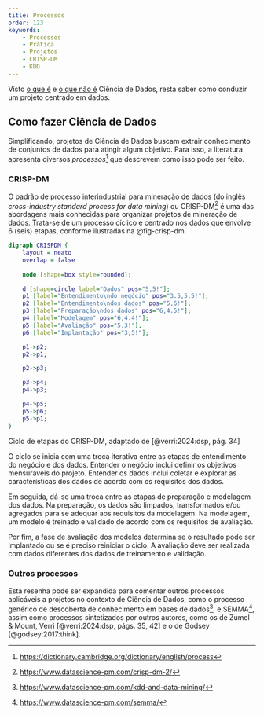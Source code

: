 ```yaml
---
title: Processos
order: 123
keywords:
    - Processos
    - Prática
    - Projetos
    - CRISP-DM
    - KDD
---
```


Visto [o que é](12_definicao.qmd) e [o que não é](12_relacionados.qmd) Ciência de Dados, resta saber como conduzir um projeto centrado em dados.

## Como fazer Ciência de Dados

Simplificando, projetos de Ciência de Dados buscam extrair conhecimento de conjuntos de dados para atingir algum objetivo.
Para isso, a literatura apresenta diversos _processos_^[<https://dictionary.cambridge.org/dictionary/english/process>] que descrevem como isso pode ser feito.

### CRISP-DM

O padrão de processo interindustrial para mineração de dados (do inglês _cross-industry standard process for data mining_) ou CRISP-DM^[<https://www.datascience-pm.com/crisp-dm-2/>] é uma das abordagens mais conhecidas para organizar projetos de mineração de dados.
Trata-se de um processo cíclico e centrado nos dados que envolve 6 (seis) etapas, conforme ilustradas na @fig-crisp-dm.

::: {#fig-crisp-dm}

```dot
digraph CRISPDM {
    layout = neato
    overlap = false
    
    node [shape=box style=rounded];

    d [shape=circle label="Dados" pos="5,5!"];
    p1 [label="Entendimento\ndo negócio" pos="3.5,5.5!"];
    p2 [label="Entendimento\ndos dados" pos="5,6!"];
    p3 [label="Preparação\ndos dados" pos="6,4.5!"];
    p4 [label="Modelagem" pos="6,4.4!"];
    p5 [label="Avaliação" pos="5,3!"];
    p6 [label="Implantação" pos="3,5!"];

    p1->p2;
    p2->p1;

    p2->p3;

    p3->p4;
    p4->p3;

    p4->p5;
    p5->p6;
    p5->p1;
}
```

Ciclo de etapas do CRISP-DM, adaptado de [@verri:2024:dsp, pág. 34]
:::

O ciclo se inicia com uma troca iterativa entre as etapas de entendimento do negócio e dos dados.
Entender o negócio inclui definir os objetivos mensuráveis do projeto.
Entender os dados inclui coletar e explorar as características dos dados de acordo com os requisitos dos dados.

Em seguida, dá-se uma troca entre as etapas de preparação e modelagem dos dados.
Na preparação, os dados são limpados, transformados e/ou agregados para se adequar aos requisitos da modelagem.
Na modelagem, um modelo é treinado e validado de acordo com os requisitos de avaliação.

Por fim, a fase de avaliação dos modelos determina se o resultado pode ser implantado ou se é preciso reiniciar o ciclo.
A avaliação deve ser realizada com dados diferentes dos dados de treinamento e validação.

### Outros processos

Esta resenha pode ser expandida para comentar outros processos aplicáveis a projetos no contexto de Ciência de Dados, como o processo genérico de descoberta de conhecimento em bases de dados^[<https://www.datascience-pm.com/kdd-and-data-mining/>], e SEMMA^[<https://www.datascience-pm.com/semma/>], assim como processos sintetizados por outros autores, como os de Zumel & Mount, Verri [@verri:2024:dsp, págs. 35, 42] e o de Godsey [@godsey:2017:think].